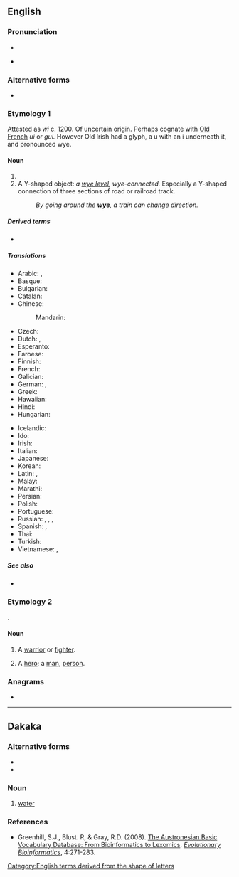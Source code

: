 {{also|Wye}}
==English==

===Pronunciation===
* {{IPA|/waɪ/|lang=en}}
* {{homophones|y|Y|why|lang=en}} {{qualifier|wine-whine merger}}
{{rfap|lang=en}}

===Alternative forms===
* {{l|en|wy}}

===Etymology 1===
Attested as ''wi'' c. 1200. Of uncertain origin. Perhaps cognate with [[Old French]] ''ui'' or ''gui.'' However Old Irish had a glyph, a u with an i underneath it, and pronounced wye.

====Noun====
{{en-noun}}

# {{Latn-def|en|name|Y|y}}
# A Y-shaped object: ''a [[wye level]], wye-connected.'' Especially a Y-shaped connection of three sections of road or railroad track. {{topics|en|Rail transportation}}
#: ''By going around the '''wye''', a train can change direction.''

=====Derived terms=====
* {{l|en|wye switch}}

=====Translations=====
{{trans-top|name of the letter Y, y}}
* Arabic: {{t|ar|إِي غْرِيكَا|f}}, {{t|ar|وَاي|m|tr=way}}
* Basque: {{t|eu|larriz}}
* Bulgarian: {{t|bg|игрек|m|tr=ígrek}}
* Catalan: {{t+|ca|i grega|f}}
* Chinese:
*: Mandarin: {{qualifier|English letter names are called as in English, no other standard Mandarin name exists}}
* Czech: {{t+|cs|ypsilon|n}}
* Dutch: {{t|nl|Griekse ij}}, {{t+|nl|i-grec}}
* Esperanto: {{t|eo|ipsilono}}
* Faroese: {{t|fo|seinna i|n}}
* Finnish: {{t+|fi|yy}}
* French: {{t+|fr|i grec|m}}
* Galician: {{t+|gl|i grego|m}}
* German: {{t+|de|Ypsilon|n}}, {{t|de|Y grec|n}} {{qualifier|Switzerland also}}
* Greek: {{t|el|γουάι|n}}
* Hawaiian: {{t|haw|ieta}}
* Hindi: {{t+|hi|वाई|tr=vā'ī}}
* Hungarian: {{t|hu|ipszilon}}
{{trans-mid}}
* Icelandic: {{t|is|ypsilon|n}}
* Ido: {{t+|io|ye}}
* Irish: {{t|ga|yé}}
* Italian: {{t|it|i greca|f}}
* Japanese: {{t+|ja|ワイ|tr=wai}}
* Korean: {{t|ko|와이}}
* Latin: {{t+|la|ȳ}}, {{t|la|i graeca}}
* Malay: {{t|ms|wai}}
* Marathi: {{t|mr|वाय|tr=vāya|sc=Deva}}
* Persian: {{t|fa|ایگرک|tr=igrek|sc=fa-Arab}}
* Polish: {{t+|pl|igrek|m}}
* Portuguese: {{t+|pt|ípsilon|m}}
* Russian: {{t|ru|уа́й|n}}, {{t|ru|уа́й|n}} {{qualifier|English}}, {{t+|ru|и́грек|m}}, {{t+|ru|ипсило́н|m}}
* Spanish: {{t+|es|i griega|f}}, {{t+|es|ye|f}}
* Thai: {{t+|th|วาย}}
* Turkish: {{t+|tr|ye}}
* Vietnamese: {{t+|vi|i dài}}, {{t|vi|i-cờ-rét}}
{{trans-bottom}}

=====See also=====
* {{list:Latin script letter names/en}}

===Etymology 2===
{{inh|en|ang|wiga}}.

====Noun====
{{en-noun}}

# {{lb|en|poetic|obsolete}} A [[warrior]] or [[fighter]].
# {{lb|en|poetic|obsolete}} A [[hero]]; a [[man]], [[person]].

===Anagrams===
* {{anagrams|en|a=ewy|Wey|wey|yew}}

[[Category:English terms derived from the shape of letters]]

----

==Dakaka==

===Alternative forms===
* {{alter|bpa|we||Baiap}}
* {{alter|bpa|wie||Sesivi}}

===Noun===
{{head|bpa|noun}}

# {{lb|bpa|West Ambryn}} [[water]]

===References===
* Greenhill, S.J., Blust. R, & Gray, R.D. (2008). [https://abvd.shh.mpg.de/publications/index.php?pub=Greenhill_et_al2008 The Austronesian Basic Vocabulary Database: From Bioinformatics to Lexomics]. ''[http://journals.sagepub.com/doi/abs/10.4137/EBO.S893 Evolutionary Bioinformatics]'', 4:271-283.